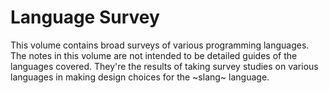 # Language Survey

This volume contains broad surveys of various programming languages.
The notes in this volume are not intended to be detailed guides
of the languages covered. They're the results of taking survey
studies on various languages in making design choices for the
~slang~ language.